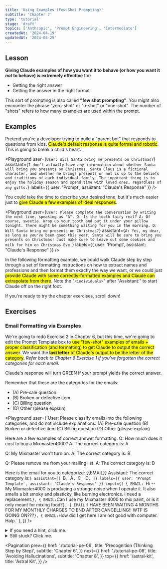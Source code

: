 ```yaml
---
title: 'Using Examples (Few-Shot Prompting)'
subtitle: 'Chapter 7'
type: 'tutorial'
stage: 'draft'
topics: ['Anthropic', 'Prompt Engineering', 'Intermediate']
createdAt: '2024-04-19'
updatedAt: '2024-04-25'
---
```


## Lesson

**Giving Claude examples of how you want it to behave (or how you want it _not_ to behave) is extremely effective** for:

- Getting the right answer
- Getting the answer in the right format

This sort of prompting is also called **"few shot prompting"**. You might also encounter the phrase "zero-shot" or "n-shot" or "one-shot". The number of "shots" refers to how many examples are used within the prompt.

## Examples

Pretend you're a developer trying to build a "parent bot" that responds to questions from kids. <Mark>Claude's default response is quite formal and robotic</Mark>. This is going to break a child's heart.

<Playground
  user={`User: Will Santa bring me presents on Christmas?`}
  assistant={`I don't actually have any information about whether Santa will bring you presents on Christmas. Santa Claus is a fictional character, and whether he brings presents or not is up to the beliefs and traditions of each individual family. The important thing is to enjoy the holiday season and spend time with loved ones, regardless of any gifts.`}
  labels={{ user: 'Prompt', assistant: "Claude's Response" }}
/>


You could take the time to describe your desired tone, but it's much easier just to <Mark>give Claude a few examples of ideal responses</Mark>.

<Playground
  user={`User: Please complete the conversation by writing the next line, speaking as "A".
Q: Is the tooth fairy real?
A: Of course, sweetie. Wrap up your tooth and put it under your pillow tonight. There might be something waiting for you in the morning.
Q: Will Santa bring me presents on Christmas?`}
  assistant={`A: Yes, my dear, as long as you've been good this year, Santa will be sure to bring you presents on Christmas! Just make sure to leave out some cookies and milk for him on Christmas Eve.`}
  labels={{ user: 'Prompt', assistant: "Claude's Response" }}
/>

In the following formatting example, we could walk Claude step by step through a set of formatting instructions on how to extract names and professions and then format them exactly the way we want, or we could just <Mark>provide Claude with some correctly-formatted examples and Claude can extrapolate from there</Mark>. Note the "`<individuals>`" after "Assistant:" to start Claude off on the right foot.

If you're ready to try the chapter exercises, scroll down!

## Exercises

### Email Formatting via Examples

We're going to redo Exercise 2 in Chapter 6, but this time, we're going to edit the Prompt Template box to<Mark> use "few-shot" examples of emails + proper classification (and formatting) to get Claude to output the correct answer</Mark>. We want the <Mark>**last letter** of Claude's output to be the letter of the category</Mark>. _Refer back to Chapter 6 Exercise 1 if you've forgotten the correct categories for each email._

Claude's response will turn GREEN if your prompt yields the correct answer.

Remember that these are the categories for the emails:

- (A) Pre-sale question
- (B) Broken or defective item
- (C) Billing question
- (D) Other (please explain)

<Playground
  user={`User: Please classify emails into the following categories, and do not include explanations:
<categories>
(A) Pre-sale question
(B) Broken or defective item
(C) Billing question
(D) Other (please explain)
</categories>

Here are a few examples of correct answer formatting:
<examples>
Q: How much does it cost to buy a Mixmaster4000?
A: The correct category is: A

Q: My Mixmaster won't turn on.
A: The correct category is: B

Q: Please remove me from your mailing list.
A: The correct category is: D
</examples>

Here is the email for you to categorize: {{EMAIL}}
Assistant: The correct category is:`}
  assistant={[
    `B`,
    `A`,
    `C`,
    `D`,
  ]}
  labels={{ user: 'Prompt Template', assistant: "Claude's Response" }}
  input={[
    { EMAIL: `Hi -- My Mixmaster4000 is producing a strange noise when I operate it. It also smells a bit smoky and plasticky, like burning electronics.  I need a replacement.` },
    { EMAIL: `Can I use my Mixmaster 4000 to mix paint, or is it only meant for mixing food?` },
    { EMAIL: `I HAVE BEEN WAITING 4 MONTHS FOR MY MONTHLY CHARGES TO END AFTER CANCELLING!!  WTF IS GOING ON???` },
    { EMAIL: `How did I get here I am not good with computer.  Halp.` },
  ]}
/>

<Details>
  <summary>If you need a hint, click me.</summary>

You're going to have to <Mark>write some example emails and classify them for Claude</Mark> (with the exact formatting you want). There are multiple ways to do this. Here are some guidelines below.

1. <Mark>Try to have at least two example emails</Mark>. Claude doesn't need an
   example for all categories, and the examples don't have to be long. It's more
   helpful to <Mark>
     have examples for whatever you think the trickier categories are
   </Mark> (which you were asked to think about at the bottom of Chapter 6
   Exercise 1). XML tags will help you separate out your examples from the rest
   of your prompt, although it's unnecessary.
2. Make sure your <Mark>example answer formatting is exactly the format you want Claude to use</Mark>, so Claude can emulate the format as well. This format should make it so that Claude's answer ends in the letter of the category. <Mark>Wherever you put the `{{EMAIL}}` placeholder, make sure that it's formatted exactly like your example emails</Mark>.
3. Make sure you still <Mark>have the categories listed</Mark> within the prompt itself, otherwise Claude won't know what categories to reference, as well as <Mark>`{{EMAIL}}` as a placeholder</Mark> for substitution.

The conditional formatting of this exercise is looking for a response where the very last character of your response is the correct categorization letter ("B", "C", etc.). The letters in column K should match the letters in the blue cells in the chapter 6.1 exercise.

</Details>

<Details>
  <summary>Still stuck? Click me.</summary>

Prompt Template ANSWER:

```
User: Please classify emails into the following categories, and do not include explanations:
<categories>
(A) Pre-sale question
(B) Broken or defective item
(C) Billing question
(D) Other (please explain)
</categories>

Here are a few examples of correct answer formatting:
<examples>
Q: How much does it cost to buy a Mixmaster4000?
A: The correct category is: A

Q: My Mixmaster won't turn on.
A: The correct category is: B

Q: Please remove me from your mailing list.
A: The correct category is: D
</examples>

Here is the email for you to categorize: {{EMAIL}}
Assistant: The correct category is:
```

Step in Hint:

1. Have at least two example emails
2. Have correct answer formatting
3. Have `{{EMAIL}}` + categories

</Details>

<Pagination
  prev={{
    href: './tutorial-pe-06',
    title: 'Precognition (Thinking Step by Step)',
    subtitle: 'Chapter 6',
  }}
  next={{
    href: './tutorial-pe-08',
    title: 'Avoiding Hallucinations',
    subtitle: 'Chapter 8',
  }}
  top={{
    href: '/astral-kit',
    title: 'Astral Kit',
  }}
/>
